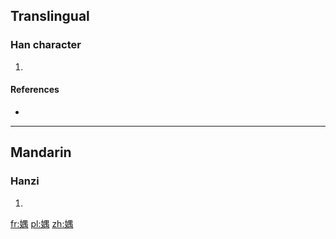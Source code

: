 ==Translingual==

===Han character===
{{Han char|rn=38|rad=女|as=09|sn=12|four=|canj=女田中月 (VWLB)|ids=⿰[[女]][[禺]]}}

# {{defn|Han|sort=女09}}

====References====
* {{Han ref|kx=0266.100|dkj=06471|dj=0533.170|hdz=21065.060|uh=5A80|ud=23168}}

----

==Mandarin==

===Hanzi===
{{cmn-hanzi|pin=[[yú]] ([[yu2]])|wg=yü<sup>2</sup>}}

# {{defn|lang=cmn|sort=女09}}

[[fr:媀]]
[[pl:媀]]
[[zh:媀]]